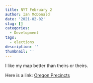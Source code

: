 ```yaml
---
title: NYT February 2
author: Ian McDonald
date: '2021-02-02'
slug: []
categories:
  - Development
tags:
  - elections
description: ''
thumbnail: ''
---
```


I like my map better than theirs or theirs.

Here is a link: [Oregon Precincts](http://ianrmcdonald.netlify.app/Oregon-Precincts.html)